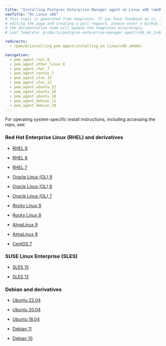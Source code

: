 ```yaml
---
title: "Installing Postgres Enterprise Manager agent on Linux x86 (amd64)"
navTitle: "On Linux x86"
# This topic is generated from templates. If you have feedback on it, instead of
# editing the page and creating a pull request, please enter a GitHub issue and
# the documentation team will update the templates accordingly.
# Leaf template: products/postgres-enterprise-manager-agent/x86_64_index.njk

redirects:
  - /pem/8/installing_pem_agent/installing_on_linux/x86_amd64/

navigation:
  - pem_agent_rhel_8
  - pem_agent_other_linux_8
  - pem_agent_rhel_7
  - pem_agent_centos_7
  - pem_agent_sles_15
  - pem_agent_sles_12
  - pem_agent_ubuntu_22
  - pem_agent_ubuntu_20
  - pem_agent_ubuntu_18
  - pem_agent_debian_11
  - pem_agent_debian_10
---
```


For operating system-specific install instructions, including accessing the repo, see:

### Red Hat Enterprise Linux (RHEL) and derivatives

- [RHEL 9](pem_agent_rhel_9)

- [RHEL 8](pem_agent_rhel_8)

- [RHEL 7](pem_agent_rhel_7)

- [Oracle Linux (OL) 9](pem_agent_rhel_9)

- [Oracle Linux (OL) 8](pem_agent_rhel_8)

- [Oracle Linux (OL) 7](pem_agent_rhel_7)

- [Rocky Linux 9](pem_agent_other_linux_9)

- [Rocky Linux 8](pem_agent_other_linux_8)

- [AlmaLinux 9](pem_agent_other_linux_9)

- [AlmaLinux 8](pem_agent_other_linux_8)

- [CentOS 7](pem_agent_centos_7)

### SUSE Linux Enterprise (SLES)

- [SLES 15](pem_agent_sles_15)

- [SLES 12](pem_agent_sles_12)

### Debian and derivatives

- [Ubuntu 22.04](pem_agent_ubuntu_22)

- [Ubuntu 20.04](pem_agent_ubuntu_20)

- [Ubuntu 18.04](pem_agent_ubuntu_18)

- [Debian 11](pem_agent_debian_11)

- [Debian 10](pem_agent_debian_10)
